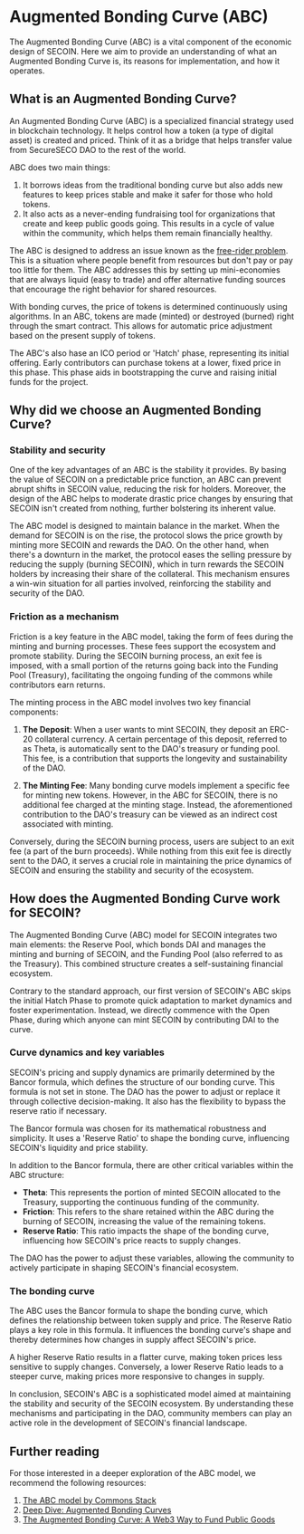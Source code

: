 # Augmented Bonding Curve (ABC)

The Augmented Bonding Curve (ABC) is a vital component of the economic design of SECOIN.
Here we aim to provide an understanding of what an Augmented Bonding Curve is, its reasons for implementation, and how it operates.

## What is an Augmented Bonding Curve?

An Augmented Bonding Curve (ABC) is a specialized financial strategy used in blockchain technology. It helps control how a token (a type of digital asset) is created and priced. Think of it as a bridge that helps transfer value from SecureSECO DAO to the rest of the world.

ABC does two main things:

1. It borrows ideas from the traditional bonding curve but also adds new features to keep prices stable and make it safer for those who hold tokens.
2. It also acts as a never-ending fundraising tool for organizations that create and keep public goods going. This results in a cycle of value within the community, which helps them remain financially healthy.

The ABC is designed to address an issue known as the [free-rider problem](https://en.wikipedia.org/wiki/Free-rider_problem). This is a situation where people benefit from resources but don't pay or pay too little for them. The ABC addresses this by setting up mini-economies that are always liquid (easy to trade) and offer alternative funding sources that encourage the right behavior for shared resources.

With bonding curves, the price of tokens is determined continuously using algorithms. In an ABC, tokens are made (minted) or destroyed (burned) right through the smart contract. This allows for automatic price adjustment based on the present supply of tokens.

The ABC's also hase an ICO period or 'Hatch' phase, representing its initial offering. Early contributors can purchase tokens at a lower, fixed price in this phase. This phase aids in bootstrapping the curve and raising initial funds for the project.

## Why did we choose an Augmented Bonding Curve?

### Stability and security

One of the key advantages of an ABC is the stability it provides. By basing the value of SECOIN on a predictable price function, an ABC can prevent abrupt shifts in SECOIN value, reducing the risk for holders. Moreover, the design of the ABC helps to moderate drastic price changes by ensuring that SECOIN isn't created from nothing, further bolstering its inherent value.

The ABC model is designed to maintain balance in the market. When the demand for SECOIN is on the rise, the protocol slows the price growth by minting more SECOIN and rewards the DAO. On the other hand, when there's a downturn in the market, the protocol eases the selling pressure by reducing the supply (burning SECOIN), which in turn rewards the SECOIN holders by increasing their share of the collateral. This mechanism ensures a win-win situation for all parties involved, reinforcing the stability and security of the DAO.

### Friction as a mechanism

Friction is a key feature in the ABC model, taking the form of fees during the minting and burning processes. These fees support the ecosystem and promote stability. During the SECOIN burning process, an exit fee is imposed, with a small portion of the returns going back into the Funding Pool (Treasury), facilitating the ongoing funding of the commons while contributors earn returns.

The minting process in the ABC model involves two key financial components:

1. **The Deposit**: When a user wants to mint SECOIN, they deposit an ERC-20 collateral currency. A certain percentage of this deposit, referred to as Theta, is automatically sent to the DAO's treasury or funding pool. This fee, is a contribution that supports the longevity and sustainability of the DAO.

2. **The Minting Fee**: Many bonding curve models implement a specific fee for minting new tokens. However, in the ABC for SECOIN, there is no additional fee charged at the minting stage. Instead, the aforementioned contribution to the DAO's treasury can be viewed as an indirect cost associated with minting.

Conversely, during the SECOIN burning process, users are subject to an exit fee (a part of the burn proceeds). While nothing from this exit fee is directly sent to the DAO, it serves a crucial role in maintaining the price dynamics of SECOIN and ensuring the stability and security of the ecosystem.

## How does the Augmented Bonding Curve work for SECOIN?

The Augmented Bonding Curve (ABC) model for SECOIN integrates two main elements: the Reserve Pool, which bonds DAI and manages the minting and burning of SECOIN, and the Funding Pool (also referred to as the Treasury). This combined structure creates a self-sustaining financial ecosystem.

Contrary to the standard approach, our first version of SECOIN's ABC skips the initial Hatch Phase to promote quick adaptation to market dynamics and foster experimentation. Instead, we directly commence with the Open Phase, during which anyone can mint SECOIN by contributing DAI to the curve.

### Curve dynamics and key variables

SECOIN's pricing and supply dynamics are primarily determined by the Bancor formula, which defines the structure of our bonding curve. This formula is not set in stone. The DAO has the power to adjust or replace it through collective decision-making. It also has the flexibility to bypass the reserve ratio if necessary.

The Bancor formula was chosen for its mathematical robustness and simplicity. It uses a 'Reserve Ratio' to shape the bonding curve, influencing SECOIN's liquidity and price stability.

In addition to the Bancor formula, there are other critical variables within the ABC structure:

- **Theta**: This represents the portion of minted SECOIN allocated to the Treasury, supporting the continuous funding of the community.
- **Friction**: This refers to the share retained within the ABC during the burning of SECOIN, increasing the value of the remaining tokens.
- **Reserve Ratio**: This ratio impacts the shape of the bonding curve, influencing how SECOIN's price reacts to supply changes.

The DAO has the power to adjust these variables, allowing the community to actively participate in shaping SECOIN's financial ecosystem.

### The bonding curve

The ABC uses the Bancor formula to shape the bonding curve, which defines the relationship between token supply and price. The Reserve Ratio plays a key role in this formula. It influences the bonding curve's shape and thereby determines how changes in supply affect SECOIN's price.

A higher Reserve Ratio results in a flatter curve, making token prices less sensitive to supply changes. Conversely, a lower Reserve Ratio leads to a steeper curve, making prices more responsive to changes in supply.

In conclusion, SECOIN's ABC is a sophisticated model aimed at maintaining the stability and security of the SECOIN ecosystem. By understanding these mechanisms and participating in the DAO, community members can play an active role in the development of SECOIN's financial landscape.

## Further reading

For those interested in a deeper exploration of the ABC model, we recommend the following resources:

1. [The ABC model by Commons Stack](https://commonsstack.org/abc)
2. [Deep Dive: Augmented Bonding Curves](https://blog.giveth.io/deep-dive-augmented-bonding-curves-3f1f7c1fa751)
3. [The Augmented Bonding Curve: A Web3 Way to Fund Public Goods](https://medium.com/commonsstack/the-augmented-bonding-curve-part-1-a-web3-way-to-fund-public-goods-7c9d1a871ae2)
